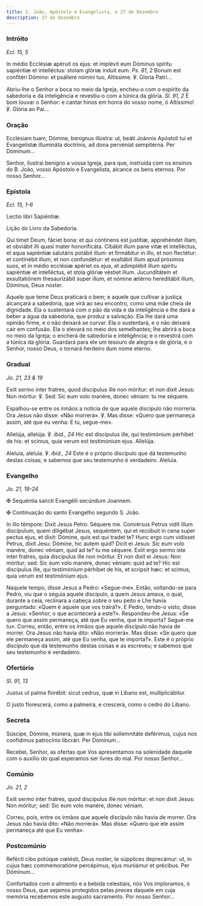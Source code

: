 ```yaml
---
title: S. João, Apóstolo e Evangelista, a 27 de Dezembro
description: 27 de Dezembro
---
```


### Intróito

<em>Ecl. 15, 5</em>

<div class="side-by-side not-content">

In médio Ecclésiæ apéruit os ejus: et implévit eum Dóminus spíritu sapiéntiæ et intelléctus: stolam glóriæ índuit eum. <em>Ps. 91, 2</em> Bonum est confitéri Dómino: et psállere nómini tuo, Altíssime. ℣. Gloria Patri...

Abriu-lhe o Senhor a boca no meio da Igreja, encheu-o com o espírito da sabedoria e da inteligência e revestiu-o com a túnica da glória. <em>Sl. 91, 2</em> É bom louvar o Senhor: e cantar hinos em honra do vosso nome, ó Altíssimo! ℣. Glória ao Pai...

</div>

### Oração

<div class="side-by-side not-content">

Ecclésiam tuam, Dómine, benígnus illústra: ut, beáti Joánnis Apóstoli tui et Evangelístæ illumináta doctrínis, ad dona pervéniat sempitérna. Per Dóminum...

Senhor, ilustrai benigno a vossa Igreja, para que, instruída com os ensinos do B. João, vosso Apóstolo e Evangelista, alcance os bens eternos. Por nosso Senhor...

</div>

### Epístola

<em>Ecl. 15, 1-6</em>

<div class="side-by-side not-content">

Lectio libri Sapiéntiæ.

Lição do Livro da Sabedoria.

Qui timet Deum, fáciet bona: et qui cóntinens est justítiæ, apprehéndet illam, et obviábit illi quasi mater honorificáta. Cibábit illum pane vitæ et intelléctus, et aqua sapiéntiæ salutáris potábit illum: et firmábitur in illo, et non flectétur: et continébit illum, et non confundétur: et exaltábit illum apud próximos suos, et in médio ecclésiæ apériet os ejus, et adimplébit illum spíritu sapiéntiæ et intelléctus, et stola glóriæ véstiet illum. Jucunditátem et exsultatiónem thesaurizábit super illum, et nómine ætérno hereditábit illum, Dóminus, Deus noster.

Aquele que teme Deus praticará o bem; e aquele que cultivar a justiça alcançará a sabedoria, que virá ao seu encontro, como uma mãe cheia de dignidade. Ela o sustentará com o pão da vida e da inteligência e lhe dará a beber a água da sabedoria, que produz a salvação. Ela lhe dará uma opinião firme, e o não deixará se curvar. Ela o sustentará, e o não deixará cair em confusão. Ela o elevará no meio dos semelhantes; lhe abrirá a boca no meio da Igreja; o encherá de sabedoria e inteligência; e o revestirá com a túnica da glória. Guardará para ele um tesouro de alegria e de glória, e o Senhor, nosso Deus, o tornará herdeiro dum nome eterno.

</div>

### Gradual

<em>Jo. 21, 23 & 19</em>

<div class="side-by-side not-content">

Exiit sermo inter fratres, quod discípulus ille non móritur: et non dixit Jesus: Non móritur. ℣. Sed: Sic eum volo manére, donec véniam: tu me séquere.

Espalhou-se entre os irmãos a notícia de que aquele discípulo não morreria. Ora Jesus não disse: «Não morrerá». ℣. Mas disse: «Quero que permaneça assim, até que eu venha: E tu, segue-me».

Allelúja, allelúja. ℣. <em>ibid., 24</em> Hic est discípulus ille, qui testimónium pérhibet de his: et scimus, quia verum est testimónium ejus. Allelúja.

Aleluia, aleluia. ℣. <em>ibid., 24</em> Este é o próprio discípulo que dá testemunho destas coisas; e sabemos que seu testemunho é verdadeiro. Aleluia.

</div>

### Evangelho

<em>Jo. 21, 19-24</em>

<div class="side-by-side not-content">

<span class="cross text-red-500">✠</span> Sequéntia sancti Evangélii secúndum Joannem.

<span class="cross text-red-500">✠</span> Continuação do santo Evangelho segundo S. João.

In illo témpore: Dixit Jesus Petro: Séquere me. Convérsus Petrus vidit illum discípulum, quem diligébat Jesus, sequéntem, qui et recúbuit in cena super pectus ejus, et dixit: Dómine, quis est qui tradet te? Hunc ergo cum vidísset Petrus, dixit Jesu: Dómine, hic autem quid? Dicit ei Jesus: Sic eum volo manére, donec véniam, quid ad te? tu me séquere. Exiit ergo sermo iste inter fratres, quia discípulus ille non móritur. Et non dixit ei Jesus: Non móritur; sed: Sic eum volo manére, donec véniam: quid ad te? Hic est discípulus ille, qui testimónium pérhibet de his, et scripsit hæc: et scimus, quia verum est testimónium ejus.

Naquele tempo, disse Jesus a Pedro: «Segue-me». Então, voltando-se para Pedro, viu que o seguia aquele discípulo, a quem Jesus amava, o qual, durante a ceia, reclinara a cabeça sobre o seu peito e Lhe havia perguntado: «Quem é aquele que vos trairá?». E Pedro, tendo-o visto, disse a Jesus: «Senhor, o que acontecerá a este?». Respondeu-lhe Jesus: «Se quero que assim permaneça, até que Eu venha, que te importa? Segue-me tu». Correu, então, entre os irmãos que aquele discípulo não havia de morrer. Ora Jesus não havia dito: «Não morrerá». Mas disse: «Se quero que ele permaneça assim, até que Eu venha, que te importa?». Este é o próprio discípulo que dá testemunho destas coisas e as escreveu; e sabemos que seu testemunho é verdadeiro.

</div>

### Ofertório

<em>Sl. 91, 13</em>

<div class="side-by-side not-content">

Justus ut palma florébit: sicut cedrus, quæ in Líbano est, mulliplicábitur.

O justo florescerá, como a palmeira, e crescerá, como o cedro do Líbano.

</div>

### Secreta

<div class="side-by-side not-content">

Súscipe, Dómine, múnera, quæ in ejus tibi sollemnitáte deférimus, cujus nos confídimus patrocínio libcrári. Per Dóminum...

Recebei, Senhor, as ofertas que Vos apresentamos na solenidade daquele com o auxílio do qual esperamos ser livres do mal. Por nosso Senhor...

</div>

### Comúnio

<em>Jo. 21, 2</em>

<div class="side-by-side not-content">

Exiit sermo inter fratres, quod discípulus ille non móritur: et non dixit Jesus: Non móritur; sed: Sic eum volo manére, donec véniam.

Correu, pois, entre os irmãos que aquele discípulo não havia de morrer. Ora Jesus não havia dito: «Não morrerá». Mas disse: «Quero que ele assim permaneça até que Eu venha».

</div>

### Postcomúnio

<div class="side-by-side not-content">

Refécti cibo potúque cœlésti, Deus noster, te súpplices deprecámur: ut, in cujus hæc commemoratióne percépimus, ejus muniámur et précibus. Per Dóminum...

Confortados com o alimento e a bebida celestiais, nós Vos imploramos, ó nosso Deus, que sejamos protegidos pelas preces daquele em cuja memória recebemos este augusto sacramento. Por nosso Senhor...

</div>
